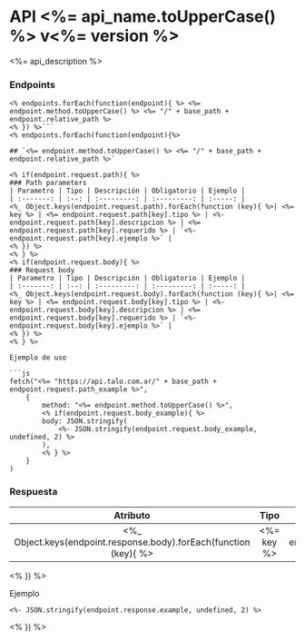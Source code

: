 # API <%= api_name.toUpperCase() %> v<%= version %>

<%= api_description %>

### Endpoints
```
<% endpoints.forEach(function(endpoint){ %> <%= endpoint.method.toUpperCase() %> <%= "/" + base_path + endpoint.relative_path %> 
<% }) %>```
<% endpoints.forEach(function(endpoint){%>

## `<%= endpoint.method.toUpperCase() %> <%= "/" + base_path + endpoint.relative_path %>`

<% if(endpoint.request.path){ %>
### Path parameters
| Parametro | Tipo | Descripción | Obligatorio | Ejemplo |
| :-------: | :--: | :---------: | :---------: | :-----: |
<%_ Object.keys(endpoint.request.path).forEach(function (key){ %>| <%= key %> | <%= endpoint.request.path[key].tipo %> | <%- endpoint.request.path[key].descripcion %> | <%= endpoint.request.path[key].requerido %> | `<%- endpoint.request.path[key].ejemplo %>` |
<% }) %>
<% } %>
<% if(endpoint.request.body){ %>
### Request body
| Parametro | Tipo | Descripción | Obligatorio | Ejemplo |
| :-------: | :--: | :---------: | :---------: | :-----: |
<%_ Object.keys(endpoint.request.body).forEach(function (key){ %>| <%= key %> | <%= endpoint.request.body[key].tipo %> | <%- endpoint.request.body[key].descripcion %> | <%= endpoint.request.body[key].requerido %> | `<%- endpoint.request.body[key].ejemplo %>` |
<% }) %>
<% } %>

Ejemplo de uso

```js
fetch("<%= "https://api.talo.com.ar/" + base_path + endpoint.request.path_example %>", 
	{
		method: "<%= endpoint.method.toUpperCase() %>",
		<% if(endpoint.request.body_example){ %>
		body: JSON.stringify(
			<%- JSON.stringify(endpoint.request.body_example, undefined, 2) %>
		),
		<% } %>
	}
)
```

### Respuesta

| Atributo  | Tipo | Descripción |
| :-------: | :--: | :---------: | 
<%_ Object.keys(endpoint.response.body).forEach(function (key){ %>| <%= key %> | <%= endpoint.response.body[key].tipo %> | <%- endpoint.response.body[key].descripcion %> |
<% }) %>

Ejemplo
```
<%- JSON.stringify(endpoint.response.example, undefined, 2) %>
```

<% }) %>
